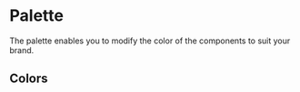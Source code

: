
<Meta title="Customization/Palette" />

# Palette

The palette enables you to modify the color of the components to suit your brand.

## Colors

<ColorItemExample
  title="Primary"
  colors={colors.primary}
/>
<ColorItemExample
  title="Secondary"
  colors={colors.secondary}
/>
<ColorItemExample
  title="Wrong"
  colors={colors.wrong}
/>
<ColorItemExample
  title="Attention"
  colors={colors.attention}
/>
<ColorItemExample
  title="Success"
  colors={colors.success}
/>
<ColorItemExample
  title="Grayscale"
  colors={colors.grayscale}
/>
<ColorItemExample
  title="Additional"
  colors={colors.additional}
/>
